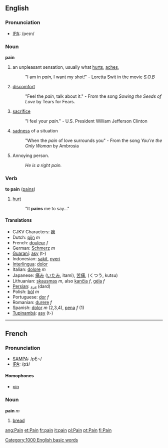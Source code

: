 ==English==
=== Pronunciation===
*[[w:IPA|IPA]]: /peɪn/

=== Noun ===
'''pain'''

#an unpleasant sensation, usually what [[hurt]]s, [[aches]],
#:"I am in ''pain,'' I want my shot!" - Loretta Swit in the movie ''S.O.B''
#[[discomfort]]
#:"Feel the ''pain'', talk about it."  - From the song ''Sowing the Seeds of Love'' by Tears for Fears.
# [[sacrifice]] 
#:"I feel your ''pain''." - U.S. President William Jefferson Clinton
#[[sadness]] of a situation
#:"When the ''pain'' of love surrounds you" - From the song ''You're the Only Woman'' by Ambrosia
#Annoying person.
#:''He is a right pain.''

===Verb===
'''to pain''' ([[pains]])

#[[hurt]]
#:"It '''pains''' me to say..."

==== Translations ====
*CJKV Characters: [[瘝]]
*Dutch: [[pijn]] ''m''
*French: [[douleur]] ''f''
*German: [[Schmerz]] ''m''
*[[Guaraní]]: [[asy]] (t-)
*Indonesian: [[sakit]], [[nyeri]]
*[[Interlingua]]: [[dolor]] 
*Italian: [[dolore]] ''m''
*Japanese: [[痛み]] ([[いたみ]], itami), [[苦痛]], (くつう, kutsu)
*Lithuanian: [[skausmas]] ''m'', also [[kančia]] ''f'', [[gėla]] ''f''
*[[Persian]]: [[درد]] (dard)
*Polish: [[ból]] ''m''
*Portuguese: [[dor]] ''f''
*Romanian: [[durere]] ''f''
*Spanish: [[dolor]] ''m'' (2,3,4), [[pena]] ''f'' (1)
*[[Tupinambá]]: [[asy]] (t-)

----

==French==
=== Pronunciation===
*[[w:SAMPA|SAMPA]]: /pE~/
*[[w:IPA|IPA]]: /pɜ̃/
==== Homophones ====
*[[pin]]

===Noun===
'''pain''' ''m''

#[[bread]]

[[Category:1000 English basic words]]

[[ang:Pain]]
[[et:Pain]]
[[fr:pain]]
[[it:pain]]
[[pl:Pain]]
[[pt:Pain]]
[[fi:Pain]]